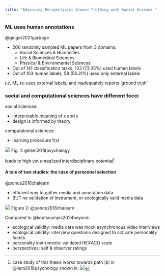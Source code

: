 ```yaml
---
title: "Advancing Perspectivist Ground Truthing with Social Science "
---
```




### ML uses human annotations

@geiger2021garbage 

* 200 randomly sampled ML papers from 3 domains:
  * Social Sciences & Humanities
  * Life & Biomedical Sciences
  * Physical & Environmental Sciences

* Out of 141 classification tasks, 103 (73.05%) used human labels
* Out of 103 human labels, 58 (56.31%) used only external labels

i.e. ML re-uses external labels, and inadequately reports 'ground truth'



### social and computational sciences have different focci

social sciences:

* interpretable meaning of x and y
* design is informed by theory

computational sciences:

* learning procedure f(x)

![](images/Liem_2018_figure_1.png)
Fig. 1: @liem2018psychology

leads to high yet unrealized interdisciplinary potential[^1]

[^1]: case study of this thesis works towards path (b) in @liem2018psychology shown in:
![](images/Liem_2018_figure_2.png)

#### A tale of two studies: the case of personnel selection

@ponce2016chalearn 

* efficient way to gather media and annotation data
* BUT no validation of instrument, or ecologically valid media data

![](images/Ponce_Lopez_2016_figure_2.png)
Figure 2: @ponce2016chalearn 

Compared to @koutsoumpis2024beyond:

* ecological validity: media data was mock asynchronous video interviews
* ecological validity: interview questions designed to activate personality facets
* personality instruments: validated HEXACO scale
* perspectives: self & observer ratings
